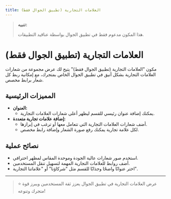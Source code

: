 ```yaml
---
title: العلامات التجارية (تطبيق الجوال فقط)
---
```


> **تنبيه:**
>
> هذا المكون مدعوم فقط في تطبيق الجوال بواسطة عناقيد التطبيقات.

# العلامات التجارية (تطبيق الجوال فقط)

مكون "العلامات التجارية (تطبيق الجوال فقط)" يتيح لك عرض مجموعة من شعارات العلامات التجارية بشكل أنيق في تطبيق الجوال الخاص بمتجرك، مع إمكانية ربط كل شعار برابط مخصص.

## المميزات الرئيسية

- **العنوان:**
  - يمكنك إضافة عنوان رئيسي للقسم ليظهر أعلى شعارات العلامات التجارية.
- **إضافة علامات تجارية متعددة:**
  - أضف شعارات العلامات التجارية التي تتعامل معها أو ترغب في إبرازها.
  - لكل علامة تجارية يمكنك رفع صورة الشعار وإضافة رابط مخصص.

## نصائح عملية
- استخدم صور شعارات عالية الجودة وموحدة المقاس لمظهر احترافي.
- أضف روابط للعلامات التجارية المهمة لتسهيل تنقل المستخدمين.
- اختر عنوانًا واضحًا وجذابًا للقسم مثل "شركاؤنا" أو "علاماتنا التجارية".

---

> ⭐ عرض العلامات التجارية في تطبيق الجوال يعزز ثقة المستخدمين ويبرز قوة متجرك وتنوعه!
